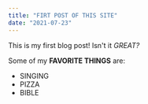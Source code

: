```yaml
---
title: "FIRT POST OF THIS SITE"
date: "2021-07-23"
---
```


This is my first blog post! Isn't it *GREAT?*

Some of my **FAVORITE THINGS** are:

* SINGING
* PIZZA
* BIBLE